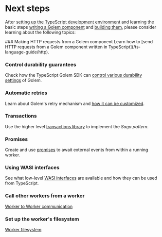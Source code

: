 
# Next steps

After [setting up the TypeScript development environment](/ts-language-guide/setup) and learning the basic steps [writing a Golem component](/ts-language-guide/defining-components) and [building them](/ts-language-guide/building-components), please consider learning about the following topics:

<Steps>
### Making HTTP requests from a Golem component
Learn how to [send HTTP requests from a Golem component written in TypeScript](/ts-language-guide/http).

### Control durability guarantees

Check how the TypeScript Golem SDK can [control various durability settings](/ts-language-guide/durability) of Golem.

### Automatic retries

Learn about Golem's retry mechanism and [how it can be customized](/ts-language-guide/retries).

### Transactions

Use the higher level [transactions library](/ts-language-guide/transactions) to implement the _Saga pattern_.

### Promises

Create and use [promises](/ts-language-guide/promises) to await external events from within a running worker.

### Using WASI interfaces

See what low-level [WASI interfaces](/ts-language-guide/wasi) are available and how they can be used from TypeScript.

### Call other workers from a worker

[Worker to Worker communication](/common-language-guide/rpc)

### Set up the worker's filesystem

[Worker filesystem](/common-language-guide/worker-filesystem)

</Steps>
